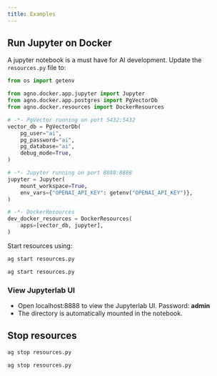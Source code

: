 ```yaml
---
title: Examples
---
```


<Snippet file="run-pgvector-docker.mdx" />

## Run Jupyter on Docker

A jupyter notebook is a must have for AI development. Update the `resources.py` file to:

```python resources.py
from os import getenv

from agno.docker.app.jupyter import Jupyter
from agno.docker.app.postgres import PgVectorDb
from agno.docker.resources import DockerResources

# -*- PgVector running on port 5432:5432
vector_db = PgVectorDb(
    pg_user="ai",
    pg_password="ai",
    pg_database="ai",
    debug_mode=True,
)

# -*- Jupyter running on port 8888:8888
jupyter = Jupyter(
    mount_workspace=True,
    env_vars={"OPENAI_API_KEY": getenv("OPENAI_API_KEY")},
)

# -*- DockerResources
dev_docker_resources = DockerResources(
    apps=[vector_db, jupyter],
)
```

Start resources using:

<CodeGroup>

```bash Mac
ag start resources.py
```

```bash Windows
ag start resources.py
```

</CodeGroup>

### View Jupyterlab UI

- Open localhost:8888 to view the Jupyterlab UI. Password: **admin**
- The directory is automatically mounted in the notebook.

## Stop resources

<CodeGroup>

```bash Mac
ag stop resources.py
```

```bash Windows
ag stop resources.py
```

</CodeGroup>
